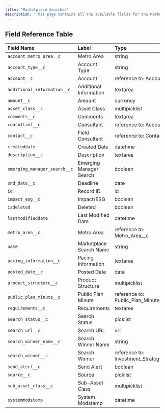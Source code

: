 ```yaml
---
title: "Marketplace Searches"
description: "This page contains all the available fields for the Marketplace Searches object in the Dakota system."
---
```


## Field Reference Table

| Field Name | Label | Type | Length |
|:-----------|:------|:-----|:-------|
| `account_metro_area__c` | Metro Area | string | 1300 |
| `account_type__c` | Account Type | string | 1300 |
| `account__c` | Account | reference to: Account | 18 |
| `additional_information__c` | Additional Information | textarea | 32768 |
| `amount__c` | Amount | currency | 0 |
| `asset_class__c` | Asset Class | multipicklist | 4099 |
| `comments__c` | Comments | textarea | 32768 |
| `consultant__c` | Consultant | reference to: Account | 18 |
| `contact__c` | Field Consultant | reference to: Contact | 18 |
| `createddate` | Created Date | datetime | 0 |
| `description__c` | Description | textarea | 131072 |
| `emerging_manager_search__c` | Emerging Manager Search | boolean | 0 |
| `end_date__c` | Deadline | date | 0 |
| `id` | Record ID | id | 18 |
| `impact_esg__c` | Impact/ESG | boolean | 0 |
| `isdeleted` | Deleted | boolean | 0 |
| `lastmodifieddate` | Last Modified Date | datetime | 0 |
| `metro_area__c` | Metro Area | reference to: Metro_Area__c | 18 |
| `name` | Marketplace Search Name | string | 80 |
| `pacing_information__c` | Pacing Information | textarea | 32768 |
| `posted_date__c` | Posted Date | date | 0 |
| `product_structure__c` | Product Structure | multipicklist | 4099 |
| `public_plan_minute__c` | Public Plan Minute | reference to: Public_Plan_Minute__c | 18 |
| `requirements__c` | Requirements | textarea | 32768 |
| `search_status__c` | Search Status | picklist | 255 |
| `search_url__c` | Search URL | url | 255 |
| `search_winner_name__c` | Search Winner Name | string | 1300 |
| `search_winner__c` | Search Winner | reference to: Investment_Strategy__c | 18 |
| `send_alert__c` | Send Alert | boolean | 0 |
| `source__c` | Source | picklist | 255 |
| `sub_asset_class__c` | Sub-Asset Class | multipicklist | 4099 |
| `systemmodstamp` | System Modstamp | datetime | 0 | 